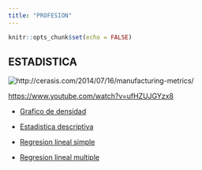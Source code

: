 ```yaml
---
title: "PROFESION"
---
```


```r
knitr::opts_chunk$set(echo = FALSE)
```


## ESTADISTICA

![](estadistica.jpg "http://cerasis.com/2014/07/16/manufacturing-metrics/")

<https://www.youtube.com/watch?v=ufHZUJGYzx8>  


- [Grafico de densidad](densidad.html)

- [Estadistica descriptiva](descriptiva.html)

- [Regresion lineal simple](regresion.html)

- [Regresion lineal multiple](regresionmut.html)

